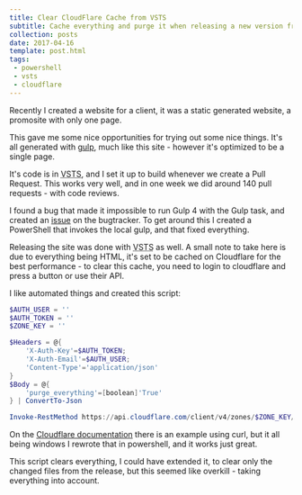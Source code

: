 ```yaml
---
title: Clear CloudFlare Cache from VSTS
subtitle: Cache everything and purge it when releasing a new version from Visual Studio Team Services
collection: posts
date: 2017-04-16
template: post.html
tags:
 - powershell
 - vsts
 - cloudflare
---
```


Recently I created a website for a client, it was a static generated website, a promosite with only one page.

This gave me some nice opportunities for trying out some nice things. It's all generated with [gulp](https://gulpjs.com), much like this site - however it's optimized to be a single page.

It's code is in <abbr title="Visual Studio Team Services">VSTS</abbr>, and I set it up to build whenever we create a Pull Request.
This works very well, and in one week we did around 140 pull requests - with code reviews.

I found a bug that made it impossible to run Gulp 4 with the Gulp task, and created an [issue](https://github.com/Microsoft/vsts-tasks/issues/3890) on the bugtracker. To get around this I created a PowerShell that invokes the local gulp, and that fixed everything.

Releasing the site was done with <abbr title="Visual Studio Team Services">VSTS</abbr> as well. A small note to take here is due to everything being HTML, it's set to be cached on Cloudflare for the best performance - to clear this cache, you need to login to cloudflare and press a button or use their API.

I like automated things and created this script:

```powershell
$AUTH_USER = ''
$AUTH_TOKEN = ''
$ZONE_KEY = ''

$Headers = @{
	'X-Auth-Key'=$AUTH_TOKEN;
	'X-Auth-Email'=$AUTH_USER;
	'Content-Type'='application/json'
}
$Body = @{
	'purge_everything'=[boolean]'True'
} | ConvertTo-Json

Invoke-RestMethod https://api.cloudflare.com/client/v4/zones/$ZONE_KEY/purge_cache -Method DELETE -Headers $Headers -Body $Body -ContentType 'application/json'
```

On the [Cloudflare documentation](https://api.cloudflare.com/) there is an example using curl, but it all being windows I rewrote that in powershell, and it works just great.

This script clears everything, I could have extended it, to clear only the changed files from the release, but this seemed like overkill - taking everything into account.
